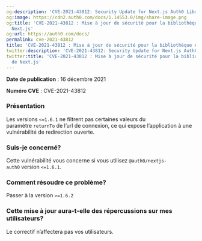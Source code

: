 ```yaml
---
og:description: 'CVE-2021-43812: Security Update for Next.js Auth0 Library'
og:image: https://cdn2.auth0.com/docs/1.14553.0/img/share-image.png
og:title: 'CVE-2021-43812 : Mise à jour de sécurité pour la bibliothèque Auth0 de
  Next.js'
og:url: https://auth0.com/docs/
permalink: cve-2021-43812
title: 'CVE-2021-43812 : Mise à jour de sécurité pour la bibliothèque Auth0 de Next.js'
twitter:description: 'CVE-2021-43812: Security Update for Next.js Auth0 Library'
twitter:title: 'CVE-2021-43812 : Mise à jour de sécurité pour la bibliothèque Auth0
  de Next.js'
---
```


**Date de publication** : 16 décembre 2021

**Numéro CVE** : CVE-2021-43812

### Présentation

Les versions `<=1.6.1` ne filtrent pas certaines valeurs du paramètre `returnTo` de l’url de connexion, ce qui expose l’application à une vulnérabilité de redirection ouverte.

### Suis-je concerné?

Cette vulnérabilité vous concerne si vous utilisez `@auth0/nextjs-auth0` version `<=1.6.1`.

### Comment résoudre ce problème?

Passer à la version `>=1.6.2`

### Cette mise à jour aura-t-elle des répercussions sur mes utilisateurs?

Le correctif n’affectera pas vos utilisateurs.